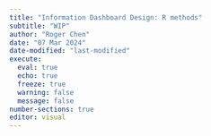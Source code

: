 ```yaml
---
title: "Information Dashboard Design: R methods"
subtitle: "WIP"
author: "Roger Chen"
date: "07 Mar 2024"
date-modified: "last-modified"
execute: 
  eval: true
  echo: true
  freeze: true
  warning: false
  message: false
number-sections: true
editor: visual
---
```

